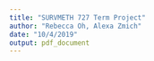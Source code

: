 ```yaml
---
title: "SURVMETH 727 Term Project"
author: "Rebecca Oh, Alexa Zmich"
date: "10/4/2019"
output: pdf_document
---
```


```r

```